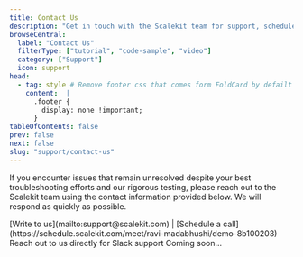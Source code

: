 ```yaml
---
title: Contact Us
description: "Get in touch with the Scalekit team for support, schedule a call, or find answers to frequently asked questions about our services."
browseCentral:
  label: "Contact Us"
  filterType: ["tutorial", "code-sample", "video"]
  category: ["Support"]
  icon: support
head:
  - tag: style # Remove footer css that comes form FoldCard by defailt
    content:  |
      .footer {
        display: none !important;
      }
tableOfContents: false
prev: false
next: false
slug: "support/contact-us"
---
```




If you encounter issues that remain unresolved despite your best troubleshooting efforts and our rigorous testing, please reach out to the Scalekit team using the contact information provided below. We will respond as quickly as possible.

<CardGrid>
  <FoldCard title="Talk to a dev" icon={IconLucideMessageCircleQuestionMark}>
    [Write to us](mailto:support@scalekit.com) | [Schedule a call](https://schedule.scalekit.com/meet/ravi-madabhushi/demo-8b100203)
  </FoldCard>
  <FoldCard title="Slack Connect" icon={IconLucideSlack}>
    Reach out to us directly for Slack support
  </FoldCard>
  <FoldCard title="Developer Community" icon={IconFluentPeopleCommunity16Regular}>
    Coming soon...
  </FoldCard>
</CardGrid>
